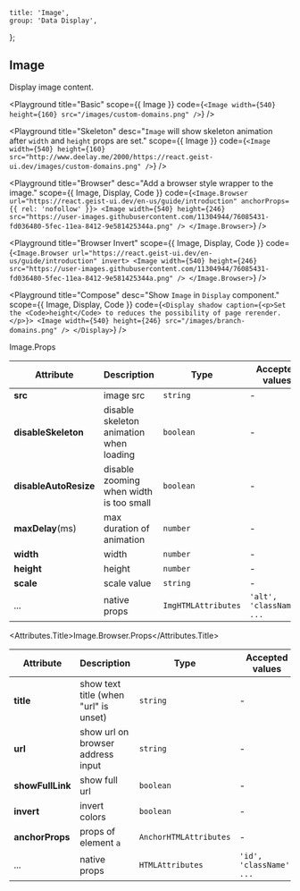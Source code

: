 
	title: 'Image',
	group: 'Data Display',
};

## Image

Display image content.

<Playground
	title="Basic"
	scope={{ Image }}
	code={`
<Image width={540} height={160} src="/images/custom-domains.png" />
`}
/>

<Playground
	title="Skeleton"
	desc="`Image` will show skeleton animation after `width` and `height` props are set."
	scope={{ Image }}
	code={`
<Image width={540} height={160}
  src="http://www.deelay.me/2000/https://react.geist-ui.dev/images/custom-domains.png" />
`}
/>

<Playground
	title="Browser"
	desc="Add a browser style wrapper to the image."
	scope={{ Image, Display, Code }}
	code={`
<Image.Browser url="https://react.geist-ui.dev/en-us/guide/introduction" anchorProps={{ rel: 'nofollow' }}>
  <Image width={540} height={246} src="https://user-images.githubusercontent.com/11304944/76085431-fd036480-5fec-11ea-8412-9e581425344a.png" />
</Image.Browser>
`}
/>

<Playground
	title="Browser Invert"
	scope={{ Image, Display, Code }}
	code={`
<Image.Browser url="https://react.geist-ui.dev/en-us/guide/introduction" invert>
  <Image width={540} height={246} src="https://user-images.githubusercontent.com/11304944/76085431-fd036480-5fec-11ea-8412-9e581425344a.png" />
</Image.Browser>
`}
/>

<Playground
	title="Compose"
	desc="Show `Image` in `Display` component."
	scope={{ Image, Display, Code }}
	code={`
<Display shadow caption={<p>Set the <Code>height</Code> to reduces the possibility of page rerender.</p>}>
  <Image width={540} height={246} src="/images/branch-domains.png" />
</Display>
`}
/>

<Attributes edit="/pages/en-us/components/image.mdx">
<Attributes.Title>Image.Props</Attributes.Title>

| Attribute             | Description                             | Type                | Accepted values           | Default |
| --------------------- | --------------------------------------- | ------------------- | ------------------------- | ------- |
| **src**               | image src                               | `string`            | -                         | -       |
| **disableSkeleton**   | disable skeleton animation when loading | `boolean`           | -                         | `false` |
| **disableAutoResize** | disable zooming when width is too small | `boolean`           | -                         | `false` |
| **maxDelay**(ms)      | max duration of animation               | `number`            | -                         | `3000`  |
| **width**             | width                                   | `number`            | -                         | -       |
| **height**            | height                                  | `number`            | -                         | -       |
| **scale**             | scale value                             | `string`            | -                         | `100%`  |
| ...                   | native props                            | `ImgHTMLAttributes` | `'alt', 'className', ...` | -       |

<Attributes.Title>Image.Browser.Props</Attributes.Title>

| Attribute        | Description                           | Type                   | Accepted values          | Default |
| ---------------- | ------------------------------------- | ---------------------- | ------------------------ | ------- |
| **title**        | show text title (when "url" is unset) | `string`               | -                        | -       |
| **url**          | show url on browser address input     | `string`               | -                        | -       |
| **showFullLink** | show full url                         | `boolean`              | -                        | `false` |
| **invert**       | invert colors                         | `boolean`              | -                        | `false` |
| **anchorProps**  | props of element `a`                  | `AnchorHTMLAttributes` | -                        | `{}`    |
| ...              | native props                          | `HTMLAttributes`       | `'id', 'className', ...` | -       |

</Attributes>

